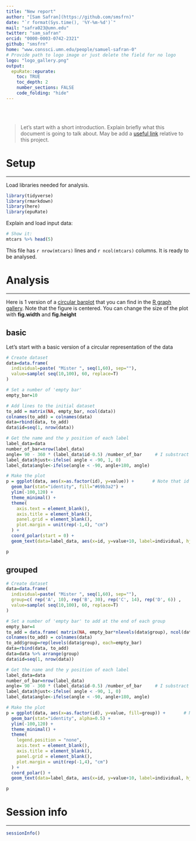 ```yaml
---
title: "New report"
author: "[Sam Safran](https://github.com/smsfrn)"
date: "`r format(Sys.time(), '%Y-%m-%d')`"
mail: "safra023@umn.edu"
twitter: "sam_safran"
orcid: "0000-0003-0742-2321"
github: "smsfrn"
home: "www.conssci.umn.edu/people/samuel-safran-0"
# Provide path to logo image or just delete the field for no logo
logo: "logo_gallery.png"
output:
  epuRate::epurate:
    toc: TRUE
    toc_depth: 2
    number_sections: FALSE
    code_folding: "hide"
---
```



<br><br>

> Let's start with a short introduction. Explain briefly what this document is going to talk about. May be add a [useful link](https://github.com/smsfrn) relative to this project.


# Setup
***
Load libraries needed for analysis.
```r
library(tidyverse)
library(rmarkdown)
library(here)
library(epuRate)
```

Explain and load input data:
```r
# Show it:
mtcars %>% head(5)
```

This file has `r nrow(mtcars)` lines and `r ncol(mtcars)` columns. It is ready to be analysed.

# Analysis
***
Here is 1 version of a [circular barplot](https://www.r-graph-gallery.com/circular-barplot/) that you can find in the [R graph gallery](https://www.r-graph-gallery.com/circular-barplot/). Note that the figure is centered. You can change the size of the plot with **fig.width** and **fig.height**  

## basic
Let's start with a basic version of a circular representation of the data
```r
# Create dataset
data=data.frame(
  individual=paste( "Mister ", seq(1,60), sep=""),
  value=sample( seq(10,100), 60, replace=T)
)

# Set a number of 'empty bar'
empty_bar=10

# Add lines to the initial dataset
to_add = matrix(NA, empty_bar, ncol(data))
colnames(to_add) = colnames(data)
data=rbind(data, to_add)
data$id=seq(1, nrow(data))

# Get the name and the y position of each label
label_data=data
number_of_bar=nrow(label_data)
angle= 90 - 360 * (label_data$id-0.5) /number_of_bar     # I substract 0.5 because the letter must have the angle of the center of the bars. Not extreme right(1) or extreme left (0)
label_data$hjust<-ifelse( angle < -90, 1, 0)
label_data$angle<-ifelse(angle < -90, angle+180, angle)

# Make the plot
p = ggplot(data, aes(x=as.factor(id), y=value)) +       # Note that id is a factor. If x is numeric, there is some space between the first bar
  geom_bar(stat="identity", fill="#69b3a2") +
  ylim(-100,120) +
  theme_minimal() +
  theme(
    axis.text = element_blank(),
    axis.title = element_blank(),
    panel.grid = element_blank(),
    plot.margin = unit(rep(-1,4), "cm")
  ) +
  coord_polar(start = 0) +
  geom_text(data=label_data, aes(x=id, y=value+10, label=individual, hjust=hjust), color="black", fontface="bold",alpha=0.6, size=2.5, angle= label_data$angle, inherit.aes = FALSE )

p
```

## grouped
```r
# Create dataset
data=data.frame(
  individual=paste( "Mister ", seq(1,60), sep=""),
  group=c( rep('A', 10), rep('B', 30), rep('C', 14), rep('D', 6)) ,
  value=sample( seq(10,100), 60, replace=T)
)

# Set a number of 'empty bar' to add at the end of each group
empty_bar=4
to_add = data.frame( matrix(NA, empty_bar*nlevels(data$group), ncol(data)) )
colnames(to_add) = colnames(data)
to_add$group=rep(levels(data$group), each=empty_bar)
data=rbind(data, to_add)
data=data %>% arrange(group)
data$id=seq(1, nrow(data))

# Get the name and the y position of each label
label_data=data
number_of_bar=nrow(label_data)
angle= 90 - 360 * (label_data$id-0.5) /number_of_bar     # I substract 0.5 because the letter must have the angle of the center of the bars. Not extreme right(1) or extreme left (0)
label_data$hjust<-ifelse( angle < -90, 1, 0)
label_data$angle<-ifelse(angle < -90, angle+180, angle)

# Make the plot
p = ggplot(data, aes(x=as.factor(id), y=value, fill=group)) +       # Note that id is a factor. If x is numeric, there is some space between the first bar
  geom_bar(stat="identity", alpha=0.5) +
  ylim(-100,120) +
  theme_minimal() +
  theme(
    legend.position = "none",
    axis.text = element_blank(),
    axis.title = element_blank(),
    panel.grid = element_blank(),
    plot.margin = unit(rep(-1,4), "cm")
  ) +
  coord_polar() +
  geom_text(data=label_data, aes(x=id, y=value+10, label=individual, hjust=hjust), color="black", fontface="bold",alpha=0.6, size=2.5, angle= label_data$angle, inherit.aes = FALSE )

p
```

# Session info
***
```r
sessionInfo()
```

